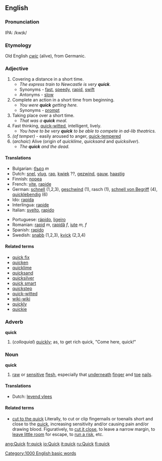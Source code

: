 ==English==

===Pronunciation===
IPA: /kwɪk/

===Etymology===
Old English ''[[cwic]]'' (alive), from Germanic.

===Adjective===
{{en-ad2|'''quick'''|'''[[quicker]]'''|'''[[quickest]]'''}}
# Covering a distance in a short time.
#*''The express train to Newcastle is very '''quick'''.''
#*Synonyms - [[fast]], [[speedy]], [[rapid]], [[swift]]
#*Antonyms - [[slow]]
# Complete an action in a short time from beginning.
#*''You were '''quick''' getting here.''
#*Synonyms - [[prompt]]
# Taking place over a short time.
#*''That was a '''quick''' meal.''
# Fast thinking, [[quick-witted]], intelligent, lively.
#*''You have to be very '''quick''' to be able to compete in ad-lib theatrics.''
# ''(of temper)'' - easily aroused to anger, [[quick-tempered]]
# (''archaic'') Alive (origin of ''quicklime'', ''quicksand'' and ''quicksilver'').
#*''The '''quick''' and the dead.''

====Translations====
{{top}}
*Bulgarian: [[бърз]] ''m''
*Dutch: [[snel]], [[vlug]], [[rap]], [[kwiek]] ??, [[gezwind]], [[gauw]], [[haastig]]
*Finnish: [[nopea]]
*French: [[vite]], [[rapide]]
*German: [[schnell]] (1,2,3), [[geschwind]] (1), rasch (1), [[schnell von Begriff]] (4), [[quicklebendig]] (6)
*Ido: [[rapida]]
*Interlingua: [[rapide]]
*Italian: [[svelto]], [[rapido]]
{{mid}}
*Portuguese: [[rápido]], [[ligeiro]]
*Romanian: [[rapid]] ''m'', [[rapidă]] ''f'', [[iute]] ''m, f''
*Spanish: [[rapido]]
*Swedish: [[snabb]] (1,2,3), [[kvick]] (2,3,4)
{{bottom}}

====Related terms====
*[[quick fix]]
*[[quicken]]
*[[quicklime]]
*[[quicksand]]
*[[quicksilver]]
*[[quick smart]]
*[[quickstep]]
*[[quick-witted]]
*[[wiki-wiki]]
*[[quickly]]
*[[quickie]]

===Adverb===
'''quick'''
#(''colloquial'') [[quickly]]; as, to get rich quick, "Come here, quick!"

===Noun===
'''quick'''
#[[raw]] or [[sensitive]] [[flesh]], especially that [[underneath]] [[finger]] and [[toe]] [[nail]]s.

====Translations====
*Dutch: [[levend vlees]]

====Related terms====
*[[cut to the quick]] Literally, to cut or clip fingernails or toenails short and close to the [[quick]], increasing sensitivity and/or causing pain and/or drawing blood. Figuratively, to [[cut it close]], to leave a narrow margin, to [[leave little room]] for escape, to [[run a risk]], etc.

[[Category:1000 English basic words]]

[[ang:Quick]]
[[fr:quick]]
[[io:Quick]]
[[it:quick]]
[[ru:Quick]]
[[fi:quick]]
